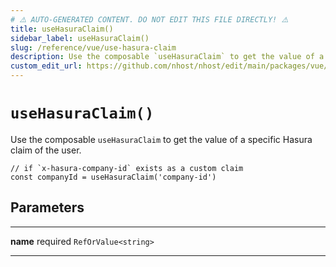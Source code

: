 ```yaml
---
# ⚠️ AUTO-GENERATED CONTENT. DO NOT EDIT THIS FILE DIRECTLY! ⚠️
title: useHasuraClaim()
sidebar_label: useHasuraClaim()
slug: /reference/vue/use-hasura-claim
description: Use the composable `useHasuraClaim` to get the value of a specific Hasura claim of the user.
custom_edit_url: https://github.com/nhost/nhost/edit/main/packages/vue/src/useHasuraClaim.ts#L17
---
```


# `useHasuraClaim()`

Use the composable `useHasuraClaim` to get the value of a specific Hasura claim of the user.

```tsx
// if `x-hasura-company-id` exists as a custom claim
const companyId = useHasuraClaim('company-id')
```

## Parameters

---

**<span className="parameter-name">name</span>** <span className="optional-status">required</span> <code>RefOrValue&lt;string&gt;</code>

---
